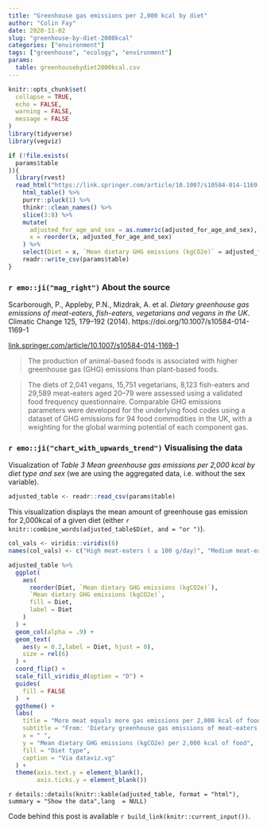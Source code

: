 ```yaml
---
title: "Greenhouse gas emissions per 2,000 kcal by diet"
author: "Colin Fay"
date: 2020-11-02
slug: "greenhouse-by-diet-2000kcal"
categories: ["environment"]
tags: ["greenhouse", "ecology", "environment"]
params:
  table: greenhousebydiet2000kcal.csv
---
```


```r
knitr::opts_chunk$set(
  collapse = TRUE, 
  echo = FALSE, 
  warning = FALSE, 
  message = FALSE
)
library(tidyverse)
library(vegviz)

if (!file.exists(
  params$table
)){
  library(rvest)
  read_html("https://link.springer.com/article/10.1007/s10584-014-1169-1/tables/3") %>%
    html_table() %>%
    purrr::pluck(1) %>% 
    thinkr::clean_names() %>%
    slice(3:8) %>%
    mutate(
      adjusted_for_age_and_sex = as.numeric(adjusted_for_age_and_sex), 
      x = reorder(x, adjusted_for_age_and_sex)
    ) %>% 
    select(Diet = x, `Mean dietary GHG emissions (kgCO2e)` = adjusted_for_age_and_sex) %>%
    readr::write_csv(params$table)
}
```

### `r emo::ji("mag_right")` About the source 

::: {.source}
Scarborough, P., Appleby, P.N., Mizdrak, A. et al. _Dietary greenhouse gas emissions of meat-eaters, fish-eaters, vegetarians and vegans in the UK_. Climatic Change 125, 179–192 (2014). https://doi.org/10.1007/s10584-014-1169-1
::: 

::: {.link}
[link.springer.com/article/10.1007/s10584-014-1169-1](https://link.springer.com/article/10.1007/s10584-014-1169-1)
:::

::: {.quote}
> The production of animal-based foods is associated with higher greenhouse gas (GHG) emissions than plant-based foods.
:::

::: {.count}
> The diets of 2,041 vegans, 15,751 vegetarians, 8,123 fish-eaters and 29,589 meat-eaters aged 20–79 were assessed using a validated food frequency questionnaire. Comparable GHG emissions parameters were developed for the underlying food codes using a dataset of GHG emissions for 94 food commodities in the UK, with a weighting for the global warming potential of each component gas.
:::


### `r emo::ji("chart_with_upwards_trend")` Visualising the data

Visualization of _Table 3 Mean greenhouse gas emissions per 2,000 kcal by diet type and sex_ (we are using the aggregated data, i.e. without the sex variable).

```r
adjusted_table <- readr::read_csv(params$table)
```


This visualization displays the mean amount of greenhouse gas emission for 2,000kcal of a given diet (either `r knitr::combine_words(adjusted_table$Diet, and = "or ")`).

```r

col_vals <- viridis::viridis(6)
names(col_vals) <- c("High meat-eaters ( ≥ 100 g/day)", "Medium meat-eaters (50–99 g/day)", "Low meat-eaters ( < 50 g/day)", "Fish-eaters", "Vegetarians", "Vegans")

adjusted_table %>%
  ggplot(
    aes(
      reorder(Diet, `Mean dietary GHG emissions (kgCO2e)`),
      `Mean dietary GHG emissions (kgCO2e)`, 
      fill = Diet, 
      label = Diet
    )
  ) + 
  geom_col(alpha = .9) + 
  geom_text(
    aes(y = 0.2,label = Diet, hjust = 0), 
    size = rel(6)
  ) + 
  coord_flip() + 
  scale_fill_viridis_d(option = "D") + 
  guides(
    fill = FALSE
  )  +
  ggtheme() +
  labs(
    title = "More meat equals more gas emissions per 2,000 kcal of food", 
    subtitle = "From: 'Dietary greenhouse gas emissions of meat-eaters, fish-eaters, vegetarians and vegans in the UK'\nhttps://link.springer.com/article/10.1007/s10584-014-1169-1", 
    x = " ", 
    y = "Mean dietary GHG emissions (kgCO2e) per 2,000 kcal of food", 
    fill = "Diet type",
    caption = "Via dataviz.vg"
  ) + 
  theme(axis.text.y = element_blank(),
        axis.ticks.y = element_blank())
```

`r details::details(knitr::kable(adjusted_table, format = "html"), summary = "Show the data",lang  = NULL)`

::: {.code}
Code behind this post is available `r build_link(knitr::current_input())`. 
:::
